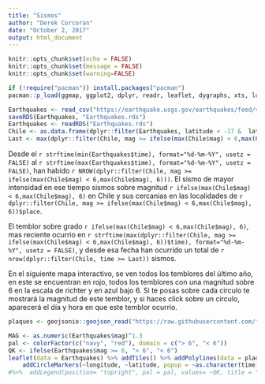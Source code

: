 ```yaml
---
title: "Sismos"
author: "Derek Corcoran"
date: "October 2, 2017"
output: html_document
---
```


```r
knitr::opts_chunk$set(echo = FALSE)
knitr::opts_chunk$set(message = FALSE)
knitr::opts_chunk$set(warning=FALSE)
```

```r
if (!require("pacman")) install.packages("pacman")
pacman::p_load(ggmap, ggplot2, dplyr, readr, leaflet, dygraphs, xts, lubridate, geojsonio)
```

```r
Earthquakes <- read_csv("https://earthquake.usgs.gov/earthquakes/feed/v1.0/summary/2.5_month.csv")
saveRDS(Earthquakes, "Earthquakes.rds")
Earthquakes <- readRDS("Earthquakes.rds")
Chile <- as.data.frame(dplyr::filter(Earthquakes, latitude < -17 &  latitude >  -60 & longitude < -65 & longitude > -75))
Last <- max(dplyr::filter(Chile, mag >= ifelse(max(Chile$mag) < 6,max(Chile$mag), 6))$time)
```

Desde el `r strftime(min(Earthquakes$time), format="%d-%m-%Y", usetz = FALSE)` al `r strftime(max(Earthquakes$time), format="%d-%m-%Y", usetz = FALSE)`, han habido `r NROW(dplyr::filter(Chile, mag >= ifelse(max(Chile$mag) < 6,max(Chile$mag), 6)))`. El sismo de mayor intensidad en ese tiempo sismos sobre magnitud `r ifelse(max(Chile$mag) < 6,max(Chile$mag), 6)` en Chile y sus cercanias en las localidades de `r dplyr::filter(Chile, mag >= ifelse(max(Chile$mag) < 6,max(Chile$mag), 6))$place`.

El temblor sobre grado `r ifelse(max(Chile$mag) < 6,max(Chile$mag), 6)`, mas reciente ocurrio en `r strftime(max(dplyr::filter(Chile, mag >= ifelse(max(Chile$mag) < 6,max(Chile$mag), 6))$time), format="%d-%m-%Y", usetz = FALSE)`, y desde esa fecha han ocurrido un total de `r nrow(dplyr::filter(Chile, time >= Last))` sismos. 

En el siguiente mapa interactivo, se ven todos los temblores del último año, en este se encuentran en rojo, todos los temblores con una magnitud sobre 6 en la escala de richter y en azul bajo 6. Si te posas sobre cada circulo te mostrará la magnitud de este temblor, y si haces click sobre un circulo, aparecerá el día y hora en que este temblor ocurrio.

```r
plaques <- geojsonio::geojson_read("https://raw.githubusercontent.com/fraxen/tectonicplates/master/GeoJSON/PB2002_boundaries.json", what = "sp")

MAG <- as.numeric(Earthquakes$mag)^1.3
pal <- colorFactor(c("navy", "red"), domain = c("> 6", "< 6"))
QK <- ifelse(Earthquakes$mag >= 6, "> 6", "< 6")
leaflet(data = Earthquakes) %>% addTiles() %>% addPolylines(data = plaques)%>% setView(-71.0382679, -36, zoom = 4) %>%
    addCircleMarkers(~longitude, ~latitude, popup = ~as.character(time), label = ~as.character(mag), fillOpacity = 0.5, radius = MAG, color = ~pal(QK))  
#%>%  addLegend(position= "topright", pal = pal, values= ~QK, title = "Magnitud")
```